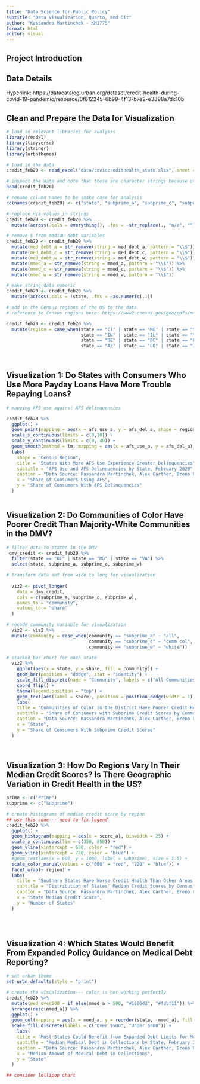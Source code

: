 ```yaml
---
title: "Data Science for Public Policy"
subtitle: "Data Visualization, Quarto, and Git"
author: "Kassandra Martinchek - KM1775"
format: html
editor: visual
---
```


## Project Introduction

## Data Details

Hyperlink: https://datacatalog.urban.org/dataset/credit-health-during-covid-19-pandemic/resource/0f812245-6b99-4f13-b7e2-e3398a7dc10b 

## Clean and Prepare the Data for Visualization

```r

# load in relevant libraries for analysis
library(readxl)
library(tidyverse)
library(stringr)
library(urbnthemes)

# load in the data
credit_feb20 <- read_excel("data/covidcredithealth_state.xlsx", sheet = "State 2020_02")

# inspect the data and note that these are character strings because of n/a values
head(credit_feb20)

# rename column names to be snake case for analysis
colnames(credit_feb20) <- c("state", "subprime_a", "subprime_c", "subprime_w", "collections_a", "collections_c", "collections_w", "med_debt_a", "med_debt_c", "med_debt_w", "cred_use_a", "cred_use_c", "cred_use_w", "stud_del_a", "stud_del_c", "stud_del_w", "cred_del_a", "cred_del_c", "cred_del_w", "auto_del_a", "auto_del_c", "auto_del_w", "mort_del_a", "mort_del_c", "mort_del_w", "afs_use_a", "afs_use_c", "afs_use_w", "afs_del_a", "afs_del_c", "afs_del_w", "score_a", "score_c", "score_w", "mmed_a", "mmed_c", "mmed_w", "medical_a", "medical_c", "medical_w")

# replace n/a values in strings
credit_feb20 <- credit_feb20 %>%
  mutate(across(.cols = everything(), .fns = ~str_replace(., "n/a", ""))) 

# remove $ from median debt variables
credit_feb20 <- credit_feb20 %>%
  mutate(med_debt_a = str_remove(string = med_debt_a, pattern = "\\$")) %>%
  mutate(med_debt_c = str_remove(string = med_debt_c, pattern = "\\$")) %>%
  mutate(med_debt_w = str_remove(string = med_debt_w, pattern = "\\$")) %>%
  mutate(mmed_a = str_remove(string = mmed_a, pattern = "\\$")) %>%
  mutate(mmed_c = str_remove(string = mmed_c, pattern = "\\$")) %>%
  mutate(mmed_w = str_remove(string = mmed_w, pattern = "\\$")) 

# make string data numeric
credit_feb20 <- credit_feb20 %>%
  mutate(across(.cols = !state, .fns = ~as.numeric(.))) 

# add in the Census regions of the US to the data
# reference to Census regions here: https://www2.census.gov/geo/pdfs/maps-data/maps/reference/us_regdiv.pdf

credit_feb20 <- credit_feb20 %>%
  mutate(region = case_when(state == "CT" | state == "ME" | state == "MA" | state == "NH" | state == "RI" | state == "VT" | state == "NJ" | state == "NY" | state == "PA" ~ "northeast",
                            state == "IN" | state == "IL" | state == "MI" | state == "OH" | state == "WI" | state == "IA" | state == "KS" | state == "MN" | state == "MO" | state == "NE" | state == "ND" | state == "SD" ~ "midwest", 
                            state == "DE" | state == "DC" | state == "FL" | state == "GA" | state == "MD" | state == "NC" | state == "SC" | state == "VA" | state == "WV" | state == "AL" | state == "KY" | state == "MS" | state == "TN" | state == "AR" | state == "LA" | state == "OK" | state == "TX" ~ "south",
                            state == "AZ" | state == "CO" | state == "ID" | state == "NM" | state == "MT" | state == "UT" | state == "NV" | state == "WY" | state == "AK" | state == "CA" | state == "HI" | state == "OR" | state == "WA" ~ "west"))

         
```

## Visualization 1: Do States with Consumers Who Use More Payday Loans Have More Trouble Repaying Loans?

```r

# mapping AFS use against AFS delinquencies

credit_feb20 %>%
  ggplot() +
  geom_point(mapping = aes(x = afs_use_a, y = afs_del_a, shape = region), color = "#1696d2", size = 2)  +
  scale_x_continuous(limits = c(0,10)) +
  scale_y_continuous(limits = c(0, 40)) +
  geom_smooth(method = lm, mapping = aes(x = afs_use_a, y = afs_del_a), color = "#fdbf11", linetype = "solid") +
  labs(
    shape = "Census Region",
    title = "States With More AFS Use Experience Greater Delinquencies",
    subtitle = "AFS Use and AFS Delinquencies by State, February 2020",
    caption = "Data Source: Kassandra Martinchek, Alex Carther, Breno Braga, Caleb Quakenbush, and Signe-Mary McKernan. 2022. Credit Health during the COVID-19 Pandemic Dataset. Urban Institute. Accessible from https://datacatalog.urban.org/dataset/credit-health-during-covid-19-pandemic",
    x = "Share of Consumers Using AFS",
    y = "Share of Consumers With AFS Delinquencies"
  ) 
         
```

## Visualization 2: Do Communities of Color Have Poorer Credit Than Majority-White Communities in the DMV?

```r

# filter data to states in the DMV
 dmv_credit <- credit_feb20 %>%
  filter(state == "DC" | state == "MD" | state == "VA") %>%
  select(state, subprime_a, subprime_c, subprime_w)

# transform data set from wide to long for visualization
 
  viz2 <- pivot_longer(
    data = dmv_credit,
    cols = c(subprime_a, subprime_c, subprime_w),
    names_to = "community",
    values_to = "share"
  )

# recode community variable for visualization
  viz2 <- viz2 %>%
  mutate(community = case_when(community == "subprime_a" ~ "all",
                               community == "subprime_c" ~ "comm col",
                               community == "subprime_w" ~ "white"))

# stacked bar chart for each state
  viz2 %>%
    ggplot(aes(x = state, y = share, fill = community)) +
    geom_bar(position = "dodge", stat = "identity") +
    scale_fill_discrete(name = "Community", labels = c("All Communities", "Communities of Color", "Majority White Communities")) +
    coord_flip() +
    theme(legend.position = "top") +
    geom_text(aes(label = share), position = position_dodge(width = 1), hjust = -0.2, size = 3) +
    labs(
    title = "Communities of Color in the District Have Poorer Credit Health",
    subtitle = "Share of Consumers with Subprime Credit Scores by Community in Maryland, DC, and Virginia, February 2020",
    caption = "Data Source: Kassandra Martinchek, Alex Carther, Breno Braga, Caleb Quakenbush, and Signe-Mary McKernan. 2022. Credit Health during the COVID-19 Pandemic Dataset. Urban Institute. Accessible from https://datacatalog.urban.org/dataset/credit-health-during-covid-19-pandemic",
    x = "State",
    y = "Share of Consumers With Subprime Credit Scores"
  ) 
    
         
```



## Visualization 3: How Do Regions Vary In Their Median Credit Scores? Is There Geographic Variation in Credit Health in the US?

```r

prime <- c("Prime")
subprime <- c("Subprime")

# create histograms of median credit score by region
## use this code--- need to fix legend  
credit_feb20 %>%
  ggplot() +
  geom_histogram(mapping = aes(x = score_a), binwidth = 25) + 
  scale_x_continuous(lim = c(350, 850)) +
  geom_vline(xintercept = 600, color = "red") +
  geom_vline(xintercept = 720, color = "blue") +
  #geom_text(aes(x = 600, y = 1000, label = subprime), size = 1.5) +
  scale_color_manual(values = c("600" = "red", "720" = "blue")) +
  facet_wrap(~ region) +
  labs(
    title = "Southern States Have Worse Credit Health Than Other Areas of the US",
    subtitle = "Distribution of States' Median Credit Scores by Census Region, February 2020",
    caption = "Data Source: Kassandra Martinchek, Alex Carther, Breno Braga, Caleb Quakenbush, and Signe-Mary McKernan. 2022. Credit Health during the COVID-19 Pandemic Dataset. Urban Institute. Accessible from https://datacatalog.urban.org/dataset/credit-health-during-covid-19-pandemic",
    x = "State Median Credit Score",
    y = "Number of States"
  )
  

         
```




## Visualization 4: Which States Would Benefit From Expanded Policy Guidance on Medical Debt Reporting?

```r

# set urban theme
set_urbn_defaults(style = "print")

# create the visualization--- color is not working perfectly
credit_feb20 %>%
  mutate(med_over500 = if_else(mmed_a > 500, "#1696d2", "#fdbf11")) %>%
  arrange(desc(mmed_a)) %>%
  ggplot() +
  geom_col(mapping = aes(x = mmed_a, y = reorder(state, -mmed_a), fill = med_over500)) +
  scale_fill_discrete(labels = c("Over $500", "Under $500")) +
    labs(
    title = "Most States Could Benefit from Expanded Debt Limits for Medical Debt Credit Reporting",
    subtitle = "Median Medical Debt in Collections by State, February 2020",
    caption = "Data Source: Kassandra Martinchek, Alex Carther, Breno Braga, Caleb Quakenbush, and Signe-Mary McKernan. 2022. Credit Health during the COVID-19 Pandemic Dataset. Urban Institute. Accessible from https://datacatalog.urban.org/dataset/credit-health-during-covid-19-pandemic",
    x = "Median Amount of Medical Debt in Collections",
    y = "State"
  )

## consider lollipop chart

  
```





